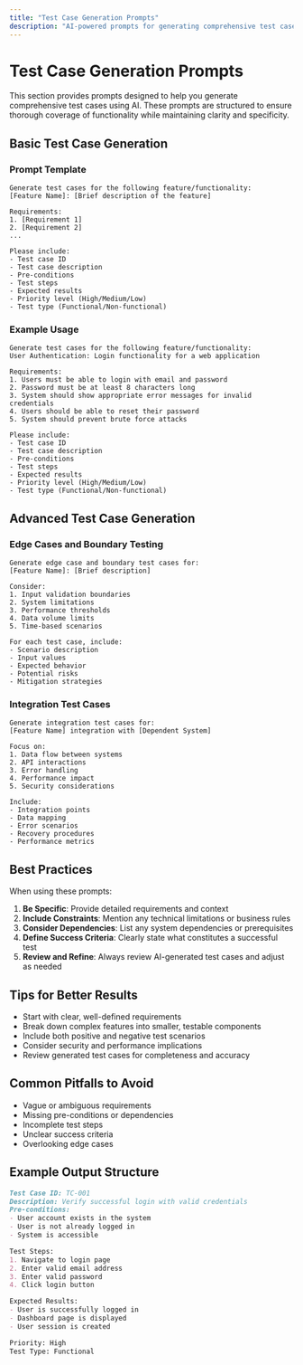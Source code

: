 ```yaml
---
title: "Test Case Generation Prompts"
description: "AI-powered prompts for generating comprehensive test cases"
---
```


# Test Case Generation Prompts

This section provides prompts designed to help you generate comprehensive test cases using AI. These prompts are structured to ensure thorough coverage of functionality while maintaining clarity and specificity.

## Basic Test Case Generation

### Prompt Template

```text
Generate test cases for the following feature/functionality:
[Feature Name]: [Brief description of the feature]

Requirements:
1. [Requirement 1]
2. [Requirement 2]
...

Please include:
- Test case ID
- Test case description
- Pre-conditions
- Test steps
- Expected results
- Priority level (High/Medium/Low)
- Test type (Functional/Non-functional)
```

### Example Usage

```text
Generate test cases for the following feature/functionality:
User Authentication: Login functionality for a web application

Requirements:
1. Users must be able to login with email and password
2. Password must be at least 8 characters long
3. System should show appropriate error messages for invalid credentials
4. Users should be able to reset their password
5. System should prevent brute force attacks

Please include:
- Test case ID
- Test case description
- Pre-conditions
- Test steps
- Expected results
- Priority level (High/Medium/Low)
- Test type (Functional/Non-functional)
```

## Advanced Test Case Generation

### Edge Cases and Boundary Testing

```text
Generate edge case and boundary test cases for:
[Feature Name]: [Brief description]

Consider:
1. Input validation boundaries
2. System limitations
3. Performance thresholds
4. Data volume limits
5. Time-based scenarios

For each test case, include:
- Scenario description
- Input values
- Expected behavior
- Potential risks
- Mitigation strategies
```

### Integration Test Cases

```text
Generate integration test cases for:
[Feature Name] integration with [Dependent System]

Focus on:
1. Data flow between systems
2. API interactions
3. Error handling
4. Performance impact
5. Security considerations

Include:
- Integration points
- Data mapping
- Error scenarios
- Recovery procedures
- Performance metrics
```

## Best Practices

When using these prompts:

1. **Be Specific**: Provide detailed requirements and context
2. **Include Constraints**: Mention any technical limitations or business rules
3. **Consider Dependencies**: List any system dependencies or prerequisites
4. **Define Success Criteria**: Clearly state what constitutes a successful test
5. **Review and Refine**: Always review AI-generated test cases and adjust as needed

## Tips for Better Results

- Start with clear, well-defined requirements
- Break down complex features into smaller, testable components
- Include both positive and negative test scenarios
- Consider security and performance implications
- Review generated test cases for completeness and accuracy

## Common Pitfalls to Avoid

- Vague or ambiguous requirements
- Missing pre-conditions or dependencies
- Incomplete test steps
- Unclear success criteria
- Overlooking edge cases

## Example Output Structure

```markdown
Test Case ID: TC-001
Description: Verify successful login with valid credentials
Pre-conditions:
- User account exists in the system
- User is not already logged in
- System is accessible

Test Steps:
1. Navigate to login page
2. Enter valid email address
3. Enter valid password
4. Click login button

Expected Results:
- User is successfully logged in
- Dashboard page is displayed
- User session is created

Priority: High
Test Type: Functional
``` 